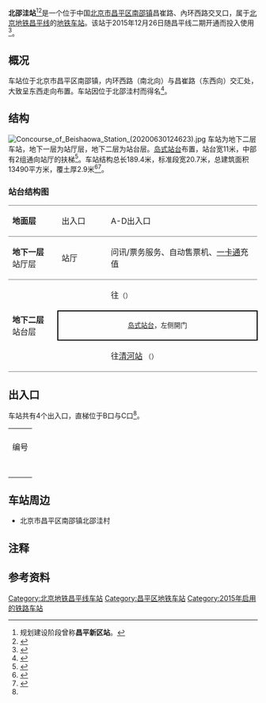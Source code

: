 {{noteTA 
|G1 =Railway}}
{{Infobox station
|name = 北邵洼
|eng_name = Beishaowa
|linecolour = {{北京地铁颜色|昌}}
|image = Platform of Beishaowa Station (20200630124519).jpg
|caption = 北邵洼站站台
|other_name = 
|country = {{PRC}}
|borough = [[北京市|北京市]][[昌平区|昌平区]][[南邵镇|南邵镇]]
|address = 昌崔路、內环西路交叉口
|coordinates = {{coord|40|13|19.0|N|116|16|56.14|E|type:railwaystation|display=inline,title}}
|elevation = 
|operator = [[北京市地铁运营有限公司|北京市地铁运营有限公司]]
|lines = {{北京地铁线路名|昌|SL}}
|distance = 
|platform = 1座[[岛式站台|岛式站台]]
|tracks = 2条
|bus_routes = 
|bus_stands = 
|connections = 公交站：北邵洼站
|structure = 地下车站
|hall = 整体式站厅
|depth = 
|levels = 
|interchange = 
|exits = 4个
|elevator = 
|escalator = 
|architect = 
|architectural_style = 
|colour = 
|type = 
|status = 运营中
|code = 
|zone = 
|classification = 
|website = 
|built = 
|opened = 2015年12月26日
|pass_year = 
|passengers = 
|pass_system = 
|pass_rank = 
|mpassengers = 
|trains = 
|station_hours = 
|hours = 
|first = {{北京地铁线路名|昌|S}}
:往{{北京地铁起讫站|昌平|L}}：05:58
:往{{北京地铁起讫站|昌平|R}}：05:57
|last = {{北京地铁线路名|昌|S}}
:往{{北京地铁起讫站|昌平|L}}：00:02
:往{{北京地铁起讫站|昌平|R}}：23:01
:往{{站|朱辛庄}}：23:46
|adjacent = {{adjacent stations|system=北京地铁|line=昌|left=昌平东关|right=南邵|note-left=1.683km|note-mid=距离[[昌平西山口站|昌平西山口]]8.837km|note-right=1.958km}}
|other_services = 
|route_map = {{Routemap|inline=yes|map=
utSTRf\utSTRg~~ ~~{{rmr|Licon=U|{{stl|北京地铁|昌平东关}}}}
utSTR+BSl\utSTR+BSr
utSTR+BSl\utSTR+BSr
utSTRf\utSTRg~~ ~~{{rmr|Licon=D|{{stl|北京地铁|南邵}}}}
}}
}}
'''北邵洼站'''<ref group="注">规划建设阶段曾称'''昌平新区站'''。</ref><ref>{{cite news|url=http://politics.people.com.cn/n/2015/0712/c70731-27289959.html|title=昌平线二期5座车站站名公示|date=2015-07-12|accessdate=2015-10-25|work=京华时报|author=王硕 黄海蕾|archive-date=2015-12-26|archive-url=https://web.archive.org/web/20151226190506/http://politics.people.com.cn/n/2015/0712/c70731-27289959.html|dead-url=no}}</ref>是一个位于中国[[北京市|北京市]][[昌平区|昌平区]][[南邵镇|南邵镇]]昌崔路、內环西路交叉口，属于[[北京地铁|北京地铁]][[北京地铁昌平线|昌平线]]的[[地铁车站|地铁车站]]。该站于2015年12月26日随昌平线二期开通而投入使用<ref>{{cite news|title=两条地铁线今日试运营|url=http://bjrb.bjd.com.cn/html/2015-12/26/content_340398.htm|author=刘冕|date=2015-12-26|accessdate=2015-12-26|work=北京日报|deadurl=yes|archiveurl=https://web.archive.org/web/20151227013727/http://bjrb.bjd.com.cn/html/2015-12/26/content_340398.htm|archivedate=2015-12-27}}</ref>。

== 概况 ==

车站位于北京市昌平区南邵镇，内环西路（南北向）与昌崔路（东西向）交汇处，大致呈东西走向布置。车站因位于北邵洼村而得名<ref>{{cite web|url=http://www.bjghw.gov.cn/web/static/articles/catalog_98000/article_ff8080814e76dd12014e76f6f65c0001/ff8080814e76dd12014e76f6f65c0001.html|title=北京市规划委员会关于北京市轨道交通昌平线（二期）工程沿线车站站名命名预案的公示书|publisher=北京市规划委员会|date=2015-07-10|accessdate=2015-10-25|archive-url=https://web.archive.org/web/20160305120645/http://www.bjghw.gov.cn/web/static/articles/catalog_98000/article_ff8080814e76dd12014e76f6f65c0001/ff8080814e76dd12014e76f6f65c0001.html|archive-date=2016-03-05|dead-url=yes}}</ref>。

== 结构 ==
[[File:Concourse_of_Beishaowa_Station_(20200630124623).jpg|thumb]]
车站为地下二层车站，地下一层为站厅层，地下二层为站台层。[[岛式站台|岛式站台]]布置，站台宽11米，中部有2组通向站厅的扶梯<ref name="zhandian">{{cite web|url=http://www.bjsubway.com/station/xltcx/linecp/2015-12-18/500.html|title=站点及周边信息：昌平线北邵洼站|publisher=北京地铁|date=2015-12-18|accessdate=2016-01-13|archive-date=2016-04-07|archive-url=https://web.archive.org/web/20160407101522/http://www.bjsubway.com/station/xltcx/linecp/2015-12-18/500.html|dead-url=no}}</ref>。车站结构总长189.4米，标准段宽20.7米，总建筑面积13490平方米，覆土厚2.9米<ref>{{cite web|url=http://www.crecg.com/htgczx/tabid/3647/InfoID/56045/frtid/3642/Default.aspx|title=北京轨道交通昌平线工程土建施工监理05合同段|publisher=华铁工程咨询有限责任公司|date=2014-10-17|accessdate=2015-10-25|deadurl=yes|archiveurl=https://archive.is/20151025083307/http://www.crecg.com/htgczx/tabid/3647/InfoID/56045/frtid/3642/Default.aspx|archivedate=2015-10-25}}</ref><ref>{{cite news|url=http://mt.sohu.com/20150923/n421920637.shtml|title=昌平线二期昌平新区站率先亮相 建工装饰获好评|work=千龙网|author=苏杭 宋婧|date=2015-09-23|accessdate=2015-10-25|archive-date=2016-03-04|archive-url=https://web.archive.org/web/20160304211501/http://mt.sohu.com/20150923/n421920637.shtml|dead-url=no}}</ref>。

===站台结构图===
{|cellspacing=0 cellpadding=3
|style="border-bottom:solid 1px gray;border-top:solid 1px gray;" width=100|'''地面层'''
|style="border-top:solid 1px gray;border-bottom:solid 1px gray;" width=100|出入口
|style="border-top:solid 1px gray;border-bottom:solid 1px gray;" width=350|A-D出入口
|-
|style="border-bottom:solid 1px gray;"|'''地下一层'''<br/>站厅层
|style="border-bottom:solid 1px gray;"|站厅
|style="border-bottom:solid 1px gray;"|问讯/票务服务、自动售票机、[[北京市政交通一卡通|一卡通]]充值
|-
|style="border-bottom:solid 1px gray;" rowspan=3|'''地下二层'''<br/>站台层
|{{arrow|L}}
|{{北京地铁线路名|昌|c}}往{{站|昌平西山口}}<small>（{{站|昌平东关}}）</small>
|-
|style="border-right:solid 2px black;border-left:solid 2px black;border-top:solid 2px black;border-bottom:solid 2px black;" colspan=2|<center><small>[[岛式站台|岛式站台]]，左侧開门</small></center>
|-
|style="border-bottom:solid 1px gray;"|{{arrow|R}}
|style="border-bottom:solid 1px gray;"|{{北京地铁线路名|昌|c}}往[[清河站#地铁站|清河站]] <!--{{站|蓟门桥}}-->  <small>（{{站|南邵}}）</small>
|}

== 出入口 ==

车站共有4个出入口，直梯位于B口与C口<ref name="zhandian"></ref>。
{| class="wikitable"
| colspan="6" align="center" bgcolor="{{北京地铁颜色|昌}}" |
|-
! 编号
! 指示
! 建议前往的目的地
! 图片
! 无障碍设施
|-
|{{港鐵出口|A}}
|昌崔路
|
|[[File:Missing_image_text.svg|210x210像素]]
|{{n/a}}
|-
|{{港鐵出口|B|附=升}}
|昌崔路
|
|[[File:Missing_image_text.svg|210x210像素]]
|[[File:Missing_image_text.svg|210x210像素]]
|-
|{{港鐵出口|C|附=升}}
|昌崔路
|
|[[File:Missing_image_text.svg|210x210像素]]
|[[File:Missing_image_text.svg|210x210像素]]
|-
|{{港鐵出口|D}}
|昌崔路
|
|[[File:Missing_image_text.svg|210x210像素]]
|{{n/a}}
|-
| colspan="5" bgcolor="#EEEEEE" | {{港鐵出口|註=升}}
|}

== 车站周边 ==

*北京市昌平区南邵镇北邵洼村

== 注释 ==
{{reflist|group="注"}}

== 参考资料 ==
{{reflist}}

{{北京地铁昌平线}}
[[Category:北京地铁昌平线车站|Category:北京地铁昌平线车站]]
[[Category:昌平区地铁车站|Category:昌平区地铁车站]]
[[Category:2015年启用的铁路车站|Category:2015年启用的铁路车站]]